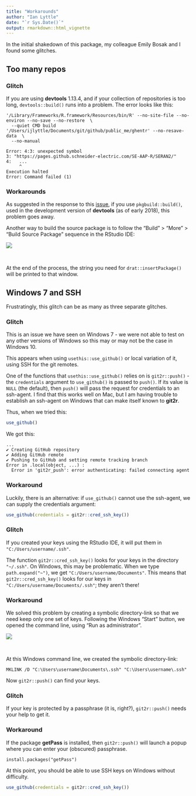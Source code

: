 ```yaml
---
title: "Workarounds"
author: "Ian Lyttle"
date: "`r Sys.Date()`"
output: rmarkdown::html_vignette
---
```


In the initial shakedown of this package, my colleague Emily Bosak and I found some glitches.

## Too many repos

### Glitch

If you are using **devtools** 1.13.4, and if your collection of repositories is too long, `devtools::build()` runs into a problem. The error looks like this:

```
'/Library/Frameworks/R.framework/Resources/bin/R' --no-site-file --no-environ --no-save --no-restore  \
  --quiet CMD build '/Users/ijlyttle/Documents/git/github/public_me/ghentr' --no-resave-data  \
  --no-manual 

Error: 4:3: unexpected symbol
3: "https://pages.github.schneider-electric.com/SE-AAP-R/SERAN2/"
4:   ...
     ^
Execution halted
Error: Command failed (1)
```

### Workarounds

As suggested in the response to this [issue](https://github.com/hadley/devtools/issues/1695), if you use `pkgbuild::build()`, used in the development version of **devtools** (as of early 2018), this problem goes away.

Another way to build the source package is to follow the "Build" > "More"  > "Build Source Package" sequence in the RStudio IDE: 

![](img/workaround_repos.png)

<br>

At the end of the process, the string you need for `drat::insertPackage()` will be printed to that window.

## Windows 7 and SSH

Frustratingly, this glitch can be as many as three separate glitches.

### Glitch

This is an issue we have seen on Windows 7 - we were not able to test on any other versions of Windows so this may or may not be the case in Windows 10.

This appears when using `usethis::use_github()` or local variation of it, using SSH for the git remotes.

One of the functions that `usethis::use_github()` relies on is `git2r::push()` - the `credentials` argument to `use_github()` is passed to `push()`. If its value is `NULL` (the default), then `push()` will pass the request for credentials to an ssh-agent. I find that this works well on Mac, but I am having trouble to establish an ssh-agent on Windows that can make itself known to **git2r**.

Thus, when we tried this:

```R
use_github()
```

We got this:

```
...
✔ Creating GitHub repository
✔ Adding GitHub remote
✔ Pushing to GitHub and setting remote tracking branch
Error in .local(object, ...) : 
  Error in 'git2r_push': error authenticating: failed connecting agent
```

### Workaround
 
Luckily, there is an alternative: if `use_github()` cannot use the ssh-agent, we can supply the credentials argument:

```R
use_github(credentials = git2r::cred_ssh_key())
```

### Glitch

If you created your keys using the RStudio IDE, it will put them in `"C:/Users/username/.ssh"`.

The function `git2r::cred_ssh_key()` looks for your keys in the directory `"~/.ssh"`. On Windows, this may be problematic. When we type `path.expand("~")`, we get `"C:/Users/username/Documents"`. This means that `git2r::cred_ssh_key()` looks for our keys in `"C:/Users/username/Documents/.ssh"`; they aren't there!

### Workaround

We solved this problem by creating a symbolic directory-link so that we need keep only one set of keys. Following the Windows "Start" button, we opened the command line, using "Run as administrator".

![](img/workaround_keys_cmd.png)

<br>

At this Windows command line, we created the symbolic directory-link:

```
MKLINK /D "C:\Users\username\Documents\.ssh" "C:\Users\username\.ssh"
```

Now `git2r::push()` can find your keys.

### Glitch

If your key is protected by a passphrase (it is, right?), `git2r::push()` needs your help to get it. 

### Workaround

If the package **getPass** is installed, then `git2r::push()` will launch a popup where you can enter your (obscured) passphrase. 

```
install.packages("getPass")
```

At this point, you should be able to use SSH keys on Windows without difficulty.

```R
use_github(credentials = git2r::cred_ssh_key())
```


